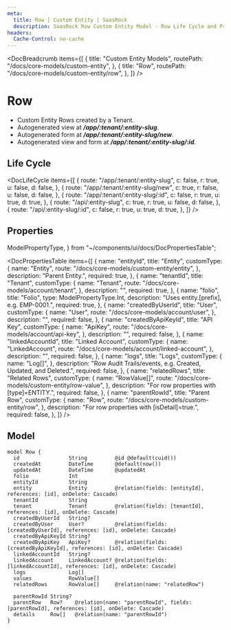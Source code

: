 ```yaml
---
meta:
  title: Row | Custom Entity | SaasRock
  description: SaasRock Row Custom Entity Model - Row Life Cycle and Properties. Tenant, Folio, Entity, Created by User, Logs, and more properties.
headers:
  Cache-Control: no-cache
---
```



<DocBreadcrumb
  items={[
    {
      title: "Custom Entity Models",
      routePath: "/docs/core-models/custom-entity",
    },
    {
      title: "Row",
      routePath: "/docs/core-models/custom-entity/row",
    },
  ]}
/>

# Row

- Custom Entity Rows created by a Tenant.
- Autogenerated view at **_/app/:tenant/:entity-slug_**.
- Autogenerated form at **_/app/:tenant/:entity-slug/new_**.
- Autogenerated view and form at **_/app/:tenant/:entity-slug/:id_**.

## Life Cycle


<DocLifeCycle
  items={[
    {
      route: "/app/:tenant/:entity-slug",
      c: false,
      r: true,
      u: false,
      d: false,
    },
    {
      route: "/app/:tenant/:entity-slug/new",
      c: true,
      r: false,
      u: false,
      d: false,
    },
    {
      route: "/app/:tenant/:entity-slug/:id",
      c: false,
      r: true,
      u: true,
      d: true,
    },
    {
      route: "/api/:entity-slug",
      c: true,
      r: true,
      u: false,
      d: false,
    },
    {
      route: "/api/:entity-slug/:id",
      c: false,
      r: true,
      u: true,
      d: true,
    },
  ]}
/>

## Properties

  ModelPropertyType,
} from "~/components/ui/docs/DocPropertiesTable";

<DocPropertiesTable
  items={[
    {
      name: "entityId",
      title: "Entity",
      customType: {
        name: "Entity",
        route: "/docs/core-models/custom-entity/entity",
      },
      description: "Parent Entity.",
      required: true,
    },
    {
      name: "tenantId",
      title: "Tenant",
      customType: {
        name: "Tenant",
        route: "/docs/core-models/account/tenant",
      },
      description: "",
      required: true,
    },
    {
      name: "folio",
      title: "Folio",
      type: ModelPropertyType.Int,
      description: "Uses entity.[prefix], e.g. EMP-0001.",
      required: true,
    },
    {
      name: "createdByUserId",
      title: "User",
      customType: {
        name: "User",
        route: "/docs/core-models/account/user",
      },
      description: "",
      required: false,
    },
    {
      name: "createdByApiKeyId",
      title: "API Key",
      customType: {
        name: "ApiKey",
        route: "/docs/core-models/account/api-key",
      },
      description: "",
      required: false,
    },
    {
      name: "linkedAccountId",
      title: "Linked Account",
      customType: {
        name: "LinkedAccount",
        route: "/docs/core-models/account/linked-account",
      },
      description: "",
      required: false,
    },
    {
      name: "logs",
      title: "Logs",
      customType: {
        name: "Log[]",
      },
      description:
        "Row Audit Trails/events, e.g. Created, Updated, and Deleted.",
      required: false,
    },
    {
      name: "relatedRows",
      title: "Related Rows",
      customType: {
        name: "RowValue[]",
        route: "/docs/core-models/custom-entity/row-value",
      },
      description: "For row properties with [type]=ENTITY.",
      required: false,
    },
    {
      name: "parentRowId",
      title: "Parent Row",
      customType: {
        name: "Row",
        route: "/docs/core-models/custom-entity/row",
      },
      description:
        "For row properties with [isDetail]=true.",
      required: false,
    },
  ]}
/>

## Model

```
model Row {
  id                String         @id @default(cuid())
  createdAt         DateTime       @default(now())
  updatedAt         DateTime       @updatedAt
  folio             Int
  entityId          String
  entity            Entity         @relation(fields: [entityId], references: [id], onDelete: Cascade)
  tenantId          String
  tenant            Tenant         @relation(fields: [tenantId], references: [id], onDelete: Cascade)
  createdByUserId   String?
  createdByUser     User?          @relation(fields: [createdByUserId], references: [id], onDelete: Cascade)
  createdByApiKeyId String?
  createdByApiKey   ApiKey?        @relation(fields: [createdByApiKeyId], references: [id], onDelete: Cascade)
  linkedAccountId   String?
  linkedAccount     LinkedAccount? @relation(fields: [linkedAccountId], references: [id], onDelete: Cascade)
  logs              Log[]
  values            RowValue[]
  relatedRows       RowValue[]     @relation(name: "relatedRow")

  parentRowId String?
  parentRow   Row?    @relation(name: "parentRowId", fields: [parentRowId], references: [id], onDelete: Cascade)
  details     Row[]   @relation(name: "parentRowId")
}
```
